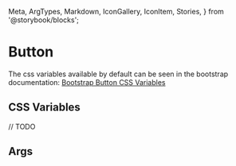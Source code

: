   Meta,
  ArgTypes,
  Markdown,
  IconGallery,
  IconItem,
  Stories,
} from '@storybook/blocks';


# Button

The css variables available by default can be seen in the bootstrap documentation: [Bootstrap Button CSS Variables](https://getbootstrap.com/docs/5.3/components/buttons/#css)

## CSS Variables

// TODO

## Args
<Meta of={MButtonStories} />

<ArgTypes of={MButtonStories} />

<Stories />
